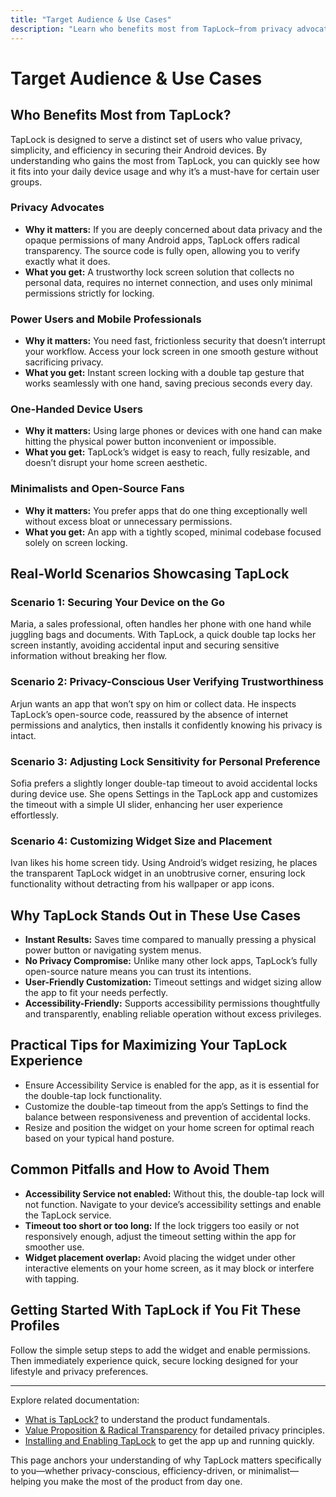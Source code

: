 ```yaml
---
title: "Target Audience & Use Cases"
description: "Learn who benefits most from TapLock—from privacy advocates to power users seeking a frictionless way to secure their device. Real-world scenarios showcase the app’s alignment with both everyday and advanced device usage patterns."
---
```


# Target Audience & Use Cases

## Who Benefits Most from TapLock?

TapLock is designed to serve a distinct set of users who value privacy, simplicity, and efficiency in securing their Android devices. By understanding who gains the most from TapLock, you can quickly see how it fits into your daily device usage and why it’s a must-have for certain user groups.

### Privacy Advocates
- **Why it matters:** If you are deeply concerned about data privacy and the opaque permissions of many Android apps, TapLock offers radical transparency. The source code is fully open, allowing you to verify exactly what it does.
- **What you get:** A trustworthy lock screen solution that collects no personal data, requires no internet connection, and uses only minimal permissions strictly for locking.

### Power Users and Mobile Professionals
- **Why it matters:** You need fast, frictionless security that doesn’t interrupt your workflow. Access your lock screen in one smooth gesture without sacrificing privacy.
- **What you get:** Instant screen locking with a double tap gesture that works seamlessly with one hand, saving precious seconds every day.

### One-Handed Device Users
- **Why it matters:** Using large phones or devices with one hand can make hitting the physical power button inconvenient or impossible.
- **What you get:** TapLock’s widget is easy to reach, fully resizable, and doesn’t disrupt your home screen aesthetic.

### Minimalists and Open-Source Fans
- **Why it matters:** You prefer apps that do one thing exceptionally well without excess bloat or unnecessary permissions.
- **What you get:** An app with a tightly scoped, minimal codebase focused solely on screen locking.

## Real-World Scenarios Showcasing TapLock

### Scenario 1: Securing Your Device on the Go
Maria, a sales professional, often handles her phone with one hand while juggling bags and documents. With TapLock, a quick double tap locks her screen instantly, avoiding accidental input and securing sensitive information without breaking her flow.

### Scenario 2: Privacy-Conscious User Verifying Trustworthiness
Arjun wants an app that won’t spy on him or collect data. He inspects TapLock’s open-source code, reassured by the absence of internet permissions and analytics, then installs it confidently knowing his privacy is intact.

### Scenario 3: Adjusting Lock Sensitivity for Personal Preference
Sofia prefers a slightly longer double-tap timeout to avoid accidental locks during device use. She opens Settings in the TapLock app and customizes the timeout with a simple UI slider, enhancing her user experience effortlessly.

### Scenario 4: Customizing Widget Size and Placement
Ivan likes his home screen tidy. Using Android’s widget resizing, he places the transparent TapLock widget in an unobtrusive corner, ensuring lock functionality without detracting from his wallpaper or app icons.

## Why TapLock Stands Out in These Use Cases

- **Instant Results:** Saves time compared to manually pressing a physical power button or navigating system menus.
- **No Privacy Compromise:** Unlike many other lock apps, TapLock’s fully open-source nature means you can trust its intentions.
- **User-Friendly Customization:** Timeout settings and widget sizing allow the app to fit your needs perfectly.
- **Accessibility-Friendly:** Supports accessibility permissions thoughtfully and transparently, enabling reliable operation without excess privileges.

## Practical Tips for Maximizing Your TapLock Experience

- Ensure Accessibility Service is enabled for the app, as it is essential for the double-tap lock functionality.
- Customize the double-tap timeout from the app’s Settings to find the balance between responsiveness and prevention of accidental locks.
- Resize and position the widget on your home screen for optimal reach based on your typical hand posture.

## Common Pitfalls and How to Avoid Them

- **Accessibility Service not enabled:** Without this, the double-tap lock will not function. Navigate to your device’s accessibility settings and enable the TapLock service.
- **Timeout too short or too long:** If the lock triggers too easily or not responsively enough, adjust the timeout setting within the app for smoother use.
- **Widget placement overlap:** Avoid placing the widget under other interactive elements on your home screen, as it may block or interfere with tapping.

## Getting Started With TapLock if You Fit These Profiles
Follow the simple setup steps to add the widget and enable permissions. Then immediately experience quick, secure locking designed for your lifestyle and privacy preferences.

---

Explore related documentation:
- [What is TapLock?](/overview/intro-value/what-is-taplock) to understand the product fundamentals.
- [Value Proposition & Radical Transparency](/overview/intro-value/value-prop-differentiation) for detailed privacy principles.
- [Installing and Enabling TapLock](/guides/core-setup-and-use/installing-enabling-taplock) to get the app up and running quickly.

This page anchors your understanding of why TapLock matters specifically to you—whether privacy-conscious, efficiency-driven, or minimalist—helping you make the most of the product from day one.
